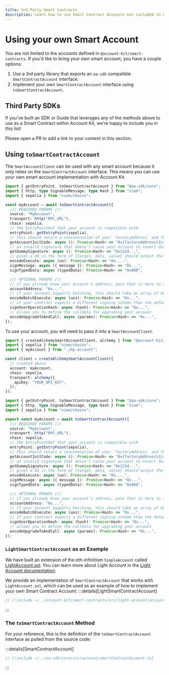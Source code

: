 ```yaml
---
title: 3rd Party Smart Contracts
description: Learn how to use Smart Contract Accounts not included in Account Kit
---
```


# Using your own Smart Account

You are not limited to the accounts defined in `@account-kit/smart-contracts`.
If you'd like to bring your own smart account, you have a couple options:

1. Use a 3rd party library that exports an `aa-sdk` compatible `SmartContractAccount` interface.
1. Implement your own `SmartContractAccount` interface using `toSmartContractAccount`.

## Third Party SDKs

<Tip>
If you've built an SDK or Guide that leverages any of the methods above to use as a Smart Contract within Account Kit, we're happy to include you in this list!

Please open a PR to add a link to your content in this section.

</Tip>

## Using `toSmartContractAccount`

The `SmartAccountClient` can be used with any smart account because it only relies on the `SmartContractAccount` interface. This means you can use your own smart account implementation with Account Kit.

```ts [my-account.ts] twoslash
import { getEntryPoint, toSmartContractAccount } from "@aa-sdk/core";
import { http, type SignableMessage, type Hash } from "viem";
import { sepolia } from "viem/chains";

const myAccount = await toSmartContractAccount({
  /// REQUIRED PARAMS ///
  source: "MyAccount",
  transport: http("RPC_URL"),
  chain: sepolia,
  // The EntryPointDef that your account is compatible with
  entryPoint: getEntryPoint(sepolia),
  // This should return a concatenation of your `factoryAddress` and the `callData` for your factory's create account method
  getAccountInitCode: async (): Promise<Hash> => "0x{factoryAddress}{callData}",
  // an invalid signature that doesn't cause your account to revert during validation
  getDummySignature: async (): Promise<Hash> => "0x1234...",
  // given a UO in the form of {target, data, value} should output the calldata for calling your contract's execution method
  encodeExecute: async (uo): Promise<Hash> => "0x....",
  signMessage: async ({ message }): Promise<Hash> => "0x...",
  signTypedData: async (typedData): Promise<Hash> => "0x000",

  /// OPTIONAL PARAMS ///
  // if you already know your account's address, pass that in here to avoid generating a new counterfactual
  accountAddress: "0x...",
  // if your account supports batching, this should take an array of UOs and return the calldata for calling your contract's batchExecute method
  encodeBatchExecute: async (uos): Promise<Hash> => "0x...",
  // if your contract expects a different signing scheme than the default signMessage scheme, you can override that here
  signUserOperationHash: async (hash): Promise<Hash> => "0x...",
  // allows you to define the calldata for upgrading your account
  encodeUpgradeToAndCall: async (params): Promise<Hash> => "0x...",
});
```

To use your account, you will need to pass it into a `SmartAccountClient`.

<CodeBlocks>

```ts twoslash [example.ts]
import { createAlchemySmartAccountClient, alchemy } from "@account-kit/infra";
import { sepolia } from "viem/chains";
import { myAccount } from "./my-account";

const client = createAlchemySmartAccountClient({
  // created above
  account: myAccount,
  chain: sepolia,
  transport: alchemy({
    apiKey: "YOUR_API_KEY",
  }),
});
```

```ts [my-account.ts] twoslash filename="my-account.ts"
import { getEntryPoint, toSmartContractAccount } from "@aa-sdk/core";
import { http, type SignableMessage, type Hash } from "viem";
import { sepolia } from "viem/chains";

export const myAccount = await toSmartContractAccount({
  /// REQUIRED PARAMS ///
  source: "MyAccount",
  transport: http("RPC_URL"),
  chain: sepolia,
  // The EntryPointDef that your account is compatible with
  entryPoint: getEntryPoint(sepolia),
  // This should return a concatenation of your `factoryAddress` and the `callData` for your factory's create account method
  getAccountInitCode: async (): Promise<Hash> => "0x{factoryAddress}{callData}",
  // an invalid signature that doesn't cause your account to revert during validation
  getDummySignature: async (): Promise<Hash> => "0x1234...",
  // given a UO in the form of {target, data, value} should output the calldata for calling your contract's execution method
  encodeExecute: async (uo): Promise<Hash> => "0x....",
  signMessage: async ({ message }): Promise<Hash> => "0x...",
  signTypedData: async (typedData): Promise<Hash> => "0x000",

  /// OPTIONAL PARAMS ///
  // if you already know your account's address, pass that in here to avoid generating a new counterfactual
  accountAddress: "0x...",
  // if your account supports batching, this should take an array of UOs and return the calldata for calling your contract's batchExecute method
  encodeBatchExecute: async (uos): Promise<Hash> => "0x...",
  // if your contract expects a different signing scheme than the default signMessage scheme, you can override that here
  signUserOperationHash: async (hash): Promise<Hash> => "0x...",
  // allows you to define the calldata for upgrading your account
  encodeUpgradeToAndCall: async (params): Promise<Hash> => "0x...",
});
```

</CodeBlocks>

### `LightSmartContractAccount` as an Example

We have built an extension of the eth-infinitism `SimpleAccount` called [LightAccount.sol](https://github.com/alchemyplatform/light-account/blob/main/src/LightAccount.sol). You can learn more about Light Account in the [Light Account documentation](/smart-contracts/other-accounts/light-account/).

We provide an implementation of `SmartContractAccount` that works with `LightAccount.sol`, which can be used as an example of how to implement your own Smart Contract Account:
:::details[LightSmartContractAccount]

```ts
// [!include ~/../account-kit/smart-contracts/src/light-account/accounts/account.ts]
```

:::

### The `toSmartContractAccount` Method

For your reference, this is the definition of the `toSmartContractAccount` interface as pulled from the source code:

:::details[SmartContractAccount]

```ts
// [!include ~/../aa-sdk/core/src/account/smartContractAccount.ts]
```

:::
